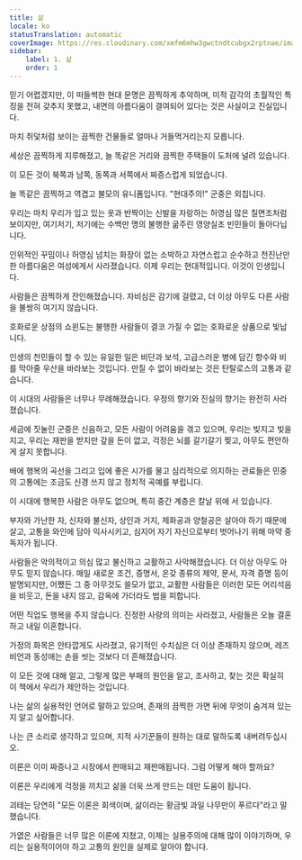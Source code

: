 ```yaml
---
title: 삶
locale: ko
statusTranslation: automatic
coverImage: https://res.cloudinary.com/xmfm6mhw3gwctndtcubgx2rptnae/image/upload/v1741354419/small_cover_la_gran_rebelion_28716e29d2.webp
sidebar:
    label: 1. 삶
    order: 1
---
```

믿기 어렵겠지만, 이 떠들썩한 현대 문명은 끔찍하게 추악하며, 미적 감각의 초월적인 특징을 전혀 갖추지 못했고, 내면의 아름다움이 결여되어 있다는 것은 사실이고 진실입니다.

마치 쥐덫처럼 보이는 끔찍한 건물들로 얼마나 거들먹거리는지 모릅니다.

세상은 끔찍하게 지루해졌고, 늘 똑같은 거리와 끔찍한 주택들이 도처에 널려 있습니다.

이 모든 것이 북쪽과 남쪽, 동쪽과 서쪽에서 짜증스럽게 되었습니다.

늘 똑같은 끔찍하고 역겹고 불모의 유니폼입니다. "현대주의!" 군중은 외칩니다.

우리는 마치 우리가 입고 있는 옷과 반짝이는 신발을 자랑하는 허영심 많은 칠면조처럼 보이지만, 여기저기, 저기에는 수백만 명의 불행한 굶주린 영양실조 빈민들이 돌아다닙니다.

인위적인 꾸밈이나 허영심 넘치는 화장이 없는 소박하고 자연스럽고 순수하고 천진난만한 아름다움은 여성에게서 사라졌습니다. 이제 우리는 현대적입니다. 이것이 인생입니다.

사람들은 끔찍하게 잔인해졌습니다. 자비심은 감기에 걸렸고, 더 이상 아무도 다른 사람을 불쌍히 여기지 않습니다.

호화로운 상점의 쇼윈도는 불행한 사람들이 결코 가질 수 없는 호화로운 상품으로 빛납니다.

인생의 천민들이 할 수 있는 유일한 일은 비단과 보석, 고급스러운 병에 담긴 향수와 비를 막아줄 우산을 바라보는 것입니다. 만질 수 없이 바라보는 것은 탄탈로스의 고통과 같습니다.

이 시대의 사람들은 너무나 무례해졌습니다. 우정의 향기와 진실의 향기는 완전히 사라졌습니다.

세금에 짓눌린 군중은 신음하고, 모든 사람이 어려움을 겪고 있으며, 우리는 빚지고 빚을 지고, 우리는 재판을 받지만 갚을 돈이 없고, 걱정은 뇌를 갈기갈기 찢고, 아무도 편안하게 살지 못합니다.

배에 행복의 곡선을 그리고 입에 좋은 시가를 물고 심리적으로 의지하는 관료들은 민중의 고통에는 조금도 신경 쓰지 않고 정치적 곡예를 부립니다.

이 시대에 행복한 사람은 아무도 없으며, 특히 중간 계층은 칼날 위에 서 있습니다.

부자와 가난한 자, 신자와 불신자, 상인과 거지, 제화공과 양철공은 살아야 하기 때문에 살고, 고통을 와인에 담아 익사시키고, 심지어 자기 자신으로부터 벗어나기 위해 마약 중독자가 됩니다.

사람들은 악의적이고 의심 많고 불신하고 교활하고 사악해졌습니다. 더 이상 아무도 아무도 믿지 않습니다. 매일 새로운 조건, 증명서, 온갖 종류의 제약, 문서, 자격 증명 등이 발명되지만, 어쨌든 그 중 아무것도 쓸모가 없고, 교활한 사람들은 이러한 모든 어리석음을 비웃고, 돈을 내지 않고, 감옥에 가더라도 법을 피합니다.

어떤 직업도 행복을 주지 않습니다. 진정한 사랑의 의미는 사라졌고, 사람들은 오늘 결혼하고 내일 이혼합니다.

가정의 화목은 안타깝게도 사라졌고, 유기적인 수치심은 더 이상 존재하지 않으며, 레즈비언과 동성애는 손을 씻는 것보다 더 흔해졌습니다.

이 모든 것에 대해 알고, 그렇게 많은 부패의 원인을 알고, 조사하고, 찾는 것은 확실히 이 책에서 우리가 제안하는 것입니다.

나는 삶의 실용적인 언어로 말하고 있으며, 존재의 끔찍한 가면 뒤에 무엇이 숨겨져 있는지 알고 싶어합니다.

나는 큰 소리로 생각하고 있으며, 지적 사기꾼들이 원하는 대로 말하도록 내버려두십시오.

이론은 이미 짜증나고 시장에서 판매되고 재판매됩니다. 그럼 어떻게 해야 할까요?

이론은 우리에게 걱정을 끼치고 삶을 더욱 쓰게 만드는 데만 도움이 됩니다.

괴테는 당연히 "모든 이론은 회색이며, 삶이라는 황금빛 과일 나무만이 푸르다"라고 말했습니다.

가엾은 사람들은 너무 많은 이론에 지쳤고, 이제는 실용주의에 대해 많이 이야기하며, 우리는 실용적이어야 하고 고통의 원인을 실제로 알아야 합니다.

